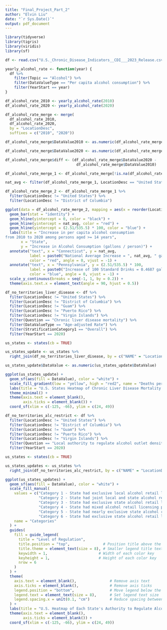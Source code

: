```yaml
---
title: "Final_Project_Part_2"
author: "Elvin Liu"
date: "`r Sys.Date()`"
output: pdf_document
---
```


```r
library(tidyverse)
library(tigris)
library(viridis)
library(sf)
```

```r
df <- read.csv("U.S._Chronic_Disease_Indicators__CDI___2023_Release.csv")

yearly_alcohol_rate <- function(year) {
  df %>%
    filter(Topic == "Alcohol") %>%
    filter(DataValueType == "Per capita alcohol consumption") %>%
    filter(YearStart == year)
}

df_alcohol_rate_2010 <- yearly_alcohol_rate(2010)
df_alcohol_rate_2020 <- yearly_alcohol_rate(2020)

df_alcohol_rate_merge <- merge(
  df_alcohol_rate_2010,
  df_alcohol_rate_2020,
  by = "LocationDesc",
  suffixes = c("2010", "2020"))

df_alcohol_rate_merge$DataValue2010 <- as.numeric(df_alcohol_rate_merge$DataValue2010)

df_alcohol_rate_merge$DataValue2020 <- as.numeric(df_alcohol_rate_merge$DataValue2020)

df_alcohol_rate_merge$diff <- (df_alcohol_rate_merge$DataValue2020 -
                                df_alcohol_rate_merge$DataValue2010)

df_alcohol_rate_merge_1 <- df_alcohol_rate_merge[!is.na(df_alcohol_rate_merge$diff), ]

nat_avg <- filter(df_alcohol_rate_merge_1, LocationDesc == "United States")$diff

df_alcohol_rate_merge_2 <- df_alcohol_rate_merge_1 %>% 
  filter(LocationDesc != "United States") %>% 
  filter(LocationDesc != "District of Columbia")

ggplot(data = df_alcohol_rate_merge_2, mapping = aes(x = reorder(LocationDesc, diff), y = diff)) +
  geom_bar(stat = "identity") +
  geom_hline(yintercept = 0, color = "black") +
  geom_hline(yintercept = nat_avg, color = "red") +
  geom_hline(yintercept = (2.51/535.5) * 100, color = "blue") +
  labs(title = "Increase in per capita alcohol consumption
from 2010 to 2020 among persons aged >= 14 years",
       x = "State",
       y = "Increase in Alcohol Consumption (gallons / person)") +
  annotate("text", x = "Connecticut", y = nat_avg,
           label = paste0("National Average Increase = ", nat_avg, " gallons per person"),
           color = "red", angle = 0, vjust = -1) +
  annotate("text", x = "Pennsylvania", y = (2.51/535.5) * 100,
           label = paste0("Increase of 100 Standard Drinks = 0.4687 gallons per person"),
           color = "blue", angle = 0, vjust = -1) +  
  scale_y_continuous(breaks = seq(-1, 1, by = 0.2)) +
  theme(axis.text.x = element_text(angle = 90, hjust = 0.5))
```

```r
df_no_territories_liver_disease <- df %>% 
  filter(LocationDesc != "United States") %>% 
  filter(LocationDesc != "District of Columbia") %>% 
  filter(LocationDesc != "Guam") %>% 
  filter(LocationDesc != "Puerto Rico") %>% 
  filter(LocationDesc != "Virgin Islands") %>% 
  filter(Question == "Chronic liver disease mortality") %>% 
  filter(DataValueType == "Age-adjusted Rate") %>% 
  filter(StratificationCategory1 == "Overall") %>% 
  filter(YearStart == 2020)

us_states <- states(cb = TRUE)

us_states_update <- us_states %>%
  right_join(df_no_territories_liver_disease, by = c("NAME" = "LocationDesc"))

us_states_update$DataValue <- as.numeric(us_states_update$DataValue)

ggplot(us_states_update) +
  geom_sf(aes(fill = DataValue), color = "white") +
  scale_fill_gradient(low = "yellow", high = "red2", name = "Deaths per 100,000") +
  labs(title = "U.S. States Heatmap of Chronic Liver Disease Mortality in 2020", subtitle = "Excluding U.S. Territories") +
  theme_minimal() +
  theme(axis.text = element_blank(),
        axis.ticks = element_blank()) +
  coord_sf(xlim = c(-125, -66), ylim = c(24, 49))
```

```r
df_no_territories_alc_restrict <- df %>% 
  filter(LocationDesc != "United States") %>% 
  filter(LocationDesc != "District of Columbia") %>% 
  filter(LocationDesc != "Guam") %>% 
  filter(LocationDesc != "Puerto Rico") %>% 
  filter(LocationDesc != "Virgin Islands") %>% 
  filter(Question == "Local authority to regulate alcohol outlet density") %>% 
  filter(YearStart == 2020)

us_states <- states(cb = TRUE)

us_states_updates <- us_states %>%
  right_join(df_no_territories_alc_restrict, by = c("NAME" = "LocationDesc"))

ggplot(us_states_updates) +
  geom_sf(aes(fill = DataValue), color = "white") +
  scale_fill_manual(
    values = c("Category 1 - State had exclusive local alcohol retail licensing" = "yellow1",
               "Category 2 - State had joint local and state alcohol retail licensing" = "yellow3",
               "Category 3 - State had exclusive state alcohol retail licensing but with local zoning authority" = "orange1",
               "Category 4 - State had mixed alcohol retail licensing policies" = "orange3",
               "Category 5 - State had nearly exclusive state alcohol retail licensing" = "red1",
               "Category 6 - State had exclusive state alcohol retail licensing" = "red4"),
    name = "Categories"
  ) + 
  guides(
    fill = guide_legend(
      title = "Level of Regulation",
      title.position = "top",               # Position title above the legend items
      title.theme = element_text(size = 8), # Smaller legend title text
      keywidth = 1,                       # Width of each color key
      keyheight = 1,                      # Height of each color key
      nrow = 6
    )
  ) +
  theme(
    axis.text = element_blank(),               # Remove axis text
    axis.ticks = element_blank(),              # Remove axis ticks
    legend.position = "bottom",                # Move legend below the plot
    legend.text = element_text(size = 8),      # Set legend text size
    legend.spacing.x = unit(0.1, "cm")         # Reduce spacing between legend items
  ) +
  labs(title = "U.S. Heatmap of Each State's Authority to Regulate Alcohol in 2020") +
  theme(axis.text = element_blank(),
        axis.ticks = element_blank()) +
  coord_sf(xlim = c(-125, -66), ylim = c(24, 49))
```
